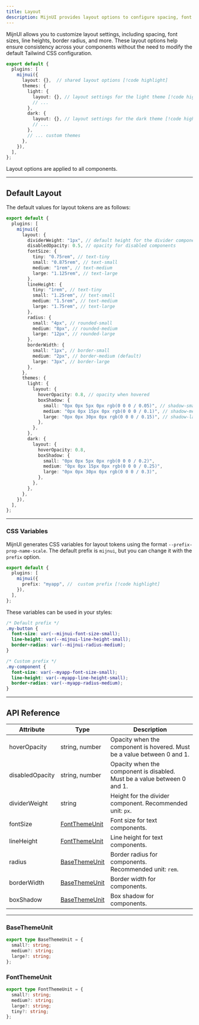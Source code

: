 ```yaml
---
title: Layout
description: MijnUI provides layout options to configure spacing, font sizes, line heights, and more for a consistent design.
---
```


MijnUI allows you to customize layout settings, including spacing, font sizes, line heights, border radius, and more. These layout options help ensure consistency across your components without the need to modify the default Tailwind CSS configuration.

```ts
export default {
  plugins: [
    mijnui({
      layout: {},  // shared layout options [!code highlight]
      themes: {
        light: {
          layout: {}, // layout settings for the light theme [!code highlight]
          // ...
        },
        dark: {
          layout: {}, // layout settings for the dark theme [!code highlight]
          // ...
        },
        // ... custom themes
      },
    }),
  ],
};
```

<Alert>
  Layout options are applied to all components.
</Alert>

---

## Default Layout

The default values for layout tokens are as follows:

```ts
export default {
  plugins: [
    mijnui({
      layout: {
        dividerWeight: "1px", // default height for the divider component
        disabledOpacity: 0.5, // opacity for disabled components
        fontSize: {
          tiny: "0.75rem", // text-tiny
          small: "0.875rem", // text-small
          medium: "1rem", // text-medium
          large: "1.125rem", // text-large
        },
        lineHeight: {
          tiny: "1rem", // text-tiny
          small: "1.25rem", // text-small
          medium: "1.5rem", // text-medium
          large: "1.75rem", // text-large
        },
        radius: {
          small: "4px", // rounded-small
          medium: "8px", // rounded-medium
          large: "12px", // rounded-large
        },
        borderWidth: {
          small: "1px", // border-small
          medium: "2px", // border-medium (default)
          large: "3px", // border-large
        },
      },
      themes: {
        light: {
          layout: {
            hoverOpacity: 0.8, // opacity when hovered
            boxShadow: {
              small: "0px 0px 5px 0px rgb(0 0 0 / 0.05)", // shadow-small
              medium: "0px 0px 15px 0px rgb(0 0 0 / 0.1)", // shadow-medium
              large: "0px 0px 30px 0px rgb(0 0 0 / 0.15)", // shadow-large
            },
          },
        },
        dark: {
          layout: {
            hoverOpacity: 0.8,
            boxShadow: {
              small: "0px 0px 5px 0px rgb(0 0 0 / 0.2)",
              medium: "0px 0px 15px 0px rgb(0 0 0 / 0.25)",
              large: "0px 0px 30px 0px rgb(0 0 0 / 0.3)",
            },
          },
        },
      },
    }),
  ],
};
```

---

### CSS Variables

MijnUI generates CSS variables for layout tokens using the format `--prefix-prop-name-scale`. The default prefix is `mijnui`, but you can change it with the `prefix` option.

```ts
export default {
  plugins: [
    mijnui({
      prefix: "myapp", //  custom prefix [!code highlight]
    }),
  ],
};
```
These variables can be used in your styles:

```css
/* Default prefix */
.my-button {
  font-size: var(--mijnui-font-size-small);
  line-height: var(--mijnui-line-height-small);
  border-radius: var(--mijnui-radius-medium);
}

/* Custom prefix */
.my-component {
  font-size: var(--myapp-font-size-small);
  line-height: var(--myapp-line-height-small);
  border-radius: var(--myapp-radius-medium);
}
```

---
## API Reference

|Attribute|Type|Description|
|---|---|---|
|hoverOpacity|string, number|Opacity when the component is hovered. Must be a value between 0 and 1.|
|disabledOpacity|string, number|Opacity when the component is disabled. Must be a value between 0 and 1.|
|dividerWeight|string|Height for the divider component. Recommended unit: `px`.|
|fontSize|[FontThemeUnit](#fontthemeunit)|Font size for text components.|
|lineHeight|[FontThemeUnit](#fontthemeunit)|Line height for text components.|
|radius|[BaseThemeUnit](#basethemeunit)|Border radius for components. Recommended unit: `rem`.|
|borderWidth|[BaseThemeUnit](#basethemeunit)|Border width for components.|
|boxShadow|[BaseThemeUnit](#basethemeunit)|Box shadow for components.|


---

### BaseThemeUnit

```ts
export type BaseThemeUnit = {
  small?: string;
  medium?: string;
  large?: string;
};
```

### FontThemeUnit

```ts
export type FontThemeUnit = {
  small?: string;
  medium?: string;
  large?: string;
  tiny?: string;
};
```